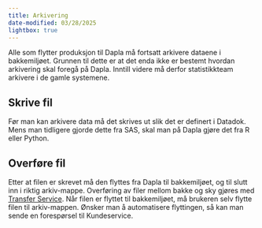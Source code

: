 ```yaml
---
title: Arkivering
date-modified: 03/28/2025
lightbox: true
---
```


Alle som flytter produksjon til Dapla må fortsatt arkivere dataene i bakkemiljøet. Grunnen til dette er at det enda ikke er bestemt hvordan arkivering skal foregå på Dapla. Inntill videre må derfor statistikkteam arkivere i de gamle systemene. 

## Skrive fil

Før man kan arkivere data må det skrives ut slik det er definert i Datadok. Mens man tidligere gjorde dette fra SAS, skal man på Dapla gjøre det fra R eller Python.

## Overføre fil

Etter at filen er skrevet må den flyttes fra Dapla til bakkemiljøet, og til slutt inn i riktig arkiv-mappe. Overføring av filer mellom bakke og sky gjøres med [Transfer Service](../../statistikkere/transfer-service.qmd). Når filen er flyttet til bakkemiljøet, må brukeren selv flytte filen til arkiv-mappen. Ønsker man å automatisere flyttingen, så kan man sende en forespørsel til Kundeservice.  